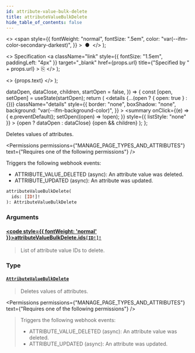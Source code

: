 ```yaml
---
id: attribute-value-bulk-delete
title: attributeValueBulkDelete
hide_table_of_contents: false
---
```


  <>
    <span
      style={{
        fontWeight: "normal",
        fontSize: ".5em",
        color: "var(--ifm-color-secondary-darkest)",
      }}
    >
      &nbsp;●&nbsp;
    </span>
  </>
);

  <>
    Specification
    <a
      className="link"
      style={{ fontSize: "1.5em", paddingLeft: "4px" }}
      target="\_blank"
      href={props.url}
      title={"Specified by " + props.url}
    >
      ⎘
    </a>
  </>
);

  <>
    <span className={props.class}>{props.text}</span>
  </>
);


  dataOpen,
  dataClose,
  children,
  startOpen = false,
}) => {
  const [open, setOpen] = useState(startOpen);
  return (
    <details
      {...(open ? { open: true } : {})}
      className="details"
      style={{
        border: "none",
        boxShadow: "none",
        background: "var(--ifm-background-color)",
      }}
    >
      <summary
        onClick={(e) => {
          e.preventDefault();
          setOpen((open) => !open);
        }}
        style={{ listStyle: "none" }}
      >
        {open ? dataOpen : dataClose}
      </summary>
      {open && children}
    </details>
  );
};

Deletes values of attributes.

<Permissions
  permissions={"MANAGE_PAGE_TYPES_AND_ATTRIBUTES"}
  text={"Requires one of the following permissions"}
/>

Triggers the following webhook events:

- ATTRIBUTE_VALUE_DELETED (async): An attribute value was deleted.
- ATTRIBUTE_UPDATED (async): An attribute was updated.

```graphql
attributeValueBulkDelete(
  ids: [ID!]!
): AttributeValueBulkDelete
```

### Arguments

#### [<code style={{ fontWeight: 'normal' }}>attributeValueBulkDelete.<b>ids</b></code>](#)<Bullet />[`[ID!]!`](../../../api-reference/miscellaneous/scalars/id) <Badge class="badge badge--secondary" text="non-null"/> <Badge class="badge badge--secondary" text="scalar"/>

> List of attribute value IDs to delete.

### Type

#### [`AttributeValueBulkDelete`](../../../api-reference/attributes/objects/attribute-value-bulk-delete) <Badge class="badge badge--secondary" text="object"/>

> Deletes values of attributes.

<Permissions
  permissions={"MANAGE_PAGE_TYPES_AND_ATTRIBUTES"}
  text={"Requires one of the following permissions"}
/>

> Triggers the following webhook events:
>
> - ATTRIBUTE_VALUE_DELETED (async): An attribute value was deleted.
> - ATTRIBUTE_UPDATED (async): An attribute was updated.

